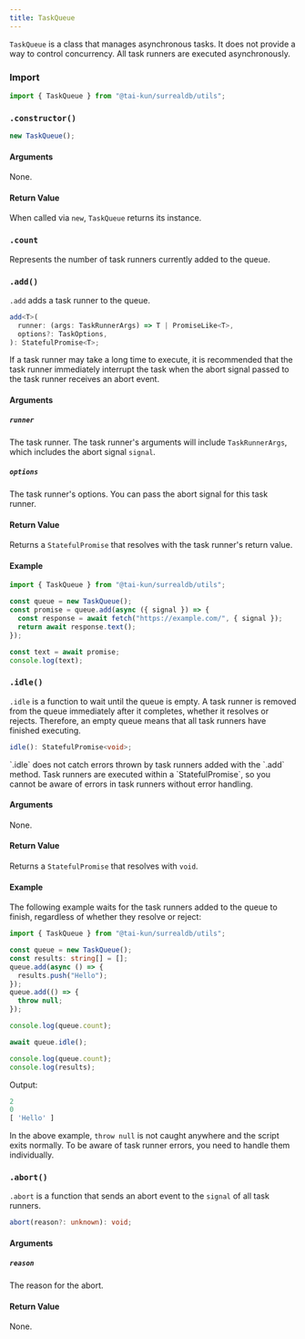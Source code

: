 ```yaml
---
title: TaskQueue
---
```



`TaskQueue` is a class that manages asynchronous tasks. It does not provide a way to control concurrency. All task runners are executed asynchronously.

### Import

```ts
import { TaskQueue } from "@tai-kun/surrealdb/utils";
```

### `.constructor()`

```ts
new TaskQueue();
```

#### Arguments

None.

#### Return Value

When called via `new`, `TaskQueue` returns its instance.

### `.count` <Badge variant="instance" /><Badge variant="property" /><Badge variant="readonly" />

Represents the number of task runners currently added to the queue.

### `.add()` <Badge variant="instance" /><Badge variant="method" />

`.add` adds a task runner to the queue.

```ts
add<T>(
  runner: (args: TaskRunnerArgs) => T | PromiseLike<T>,
  options?: TaskOptions,
): StatefulPromise<T>;
```

<Aside type="caution">
  If a task runner may take a long time to execute, it is recommended that the task runner immediately interrupt the task when the abort signal passed to the task runner receives an abort event.
</Aside>

#### Arguments

##### `runner`

The task runner. The task runner's arguments will include `TaskRunnerArgs`, which includes the abort signal `signal`.

##### `options`

The task runner's options. You can pass the abort signal for this task runner.

#### Return Value

Returns a `StatefulPromise` that resolves with the task runner's return value.

#### Example

```ts
import { TaskQueue } from "@tai-kun/surrealdb/utils";

const queue = new TaskQueue();
const promise = queue.add(async ({ signal }) => {
  const response = await fetch("https://example.com/", { signal });
  return await response.text();
});

const text = await promise;
console.log(text);
```

### `.idle()` <Badge variant="instance" /><Badge variant="method" />

`.idle` is a function to wait until the queue is empty. A task runner is removed from the queue immediately after it completes, whether it resolves or rejects. Therefore, an empty queue means that all task runners have finished executing.

```ts
idle(): StatefulPromise<void>;
```

<Aside type="caution">
  `.idle` does not catch errors thrown by task runners added with the `.add` method. Task runners are executed within a `StatefulPromise`, so you cannot be aware of errors in task runners without error handling.
</Aside>

#### Arguments

None.

#### Return Value

Returns a `StatefulPromise` that resolves with `void`.

#### Example

The following example waits for the task runners added to the queue to finish, regardless of whether they resolve or reject:

```ts
import { TaskQueue } from "@tai-kun/surrealdb/utils";

const queue = new TaskQueue();
const results: string[] = [];
queue.add(async () => {
  results.push("Hello");
});
queue.add(() => {
  throw null;
});

console.log(queue.count);

await queue.idle();

console.log(queue.count);
console.log(results);
```

Output:

```js
2
0
[ 'Hello' ]
```

In the above example, `throw null` is not caught anywhere and the script exits normally. To be aware of task runner errors, you need to handle them individually.

### `.abort()` <Badge variant="instance" /><Badge variant="method" />

`.abort` is a function that sends an abort event to the `signal` of all task runners.

```ts
abort(reason?: unknown): void;
```

#### Arguments

##### `reason`

The reason for the abort.

#### Return Value

None.
